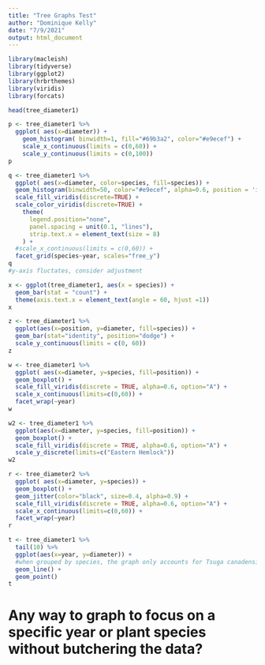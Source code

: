 ```yaml
---
title: "Tree Graphs Test"
author: "Dominique Kelly"
date: "7/9/2021"
output: html_document
---
```


```r
library(macleish)
library(tidyverse)
library(ggplot2)
library(hrbrthemes)
library(viridis)
library(forcats)
```

```r
head(tree_diameter1)
```

```r
p <- tree_diameter1 %>%
  ggplot( aes(x=diameter)) +
    geom_histogram( binwidth=1, fill="#69b3a2", color="#e9ecef") +
    scale_x_continuous(limits = c(0,60)) +
    scale_y_continuous(limits = c(0,100))
p
```

```r
q <- tree_diameter1 %>%
  ggplot( aes(x=diameter, color=species, fill=species)) +
  geom_histogram(binwidth=50, color="#e9ecef", alpha=0.6, position = 'identity') +
  scale_fill_viridis(discrete=TRUE) +
  scale_color_viridis(discrete=TRUE) +
    theme(
      legend.position="none",
      panel.spacing = unit(0.1, "lines"),
      strip.text.x = element_text(size = 8)
    ) +
  #scale_x_continuous(limits = c(0,60)) +
  facet_grid(species~year, scales="free_y")
q
#y-axis fluctates, consider adjustment 
```


```r
x <- ggplot(tree_diameter1, aes(x = species)) +
  geom_bar(stat = "count") +
  theme(axis.text.x = element_text(angle = 60, hjust =1))
x
```


```r
z <- tree_diameter1 %>%
  ggplot(aes(x=position, y=diameter, fill=species)) +
  geom_bar(stat="identity", position="dodge") +
  scale_y_continuous(limits = c(0, 60))
z
```

```r
w <- tree_diameter1 %>%
  ggplot( aes(x=diameter, y=species, fill=position)) +
  geom_boxplot() +
  scale_fill_viridis(discrete = TRUE, alpha=0.6, option="A") +
  scale_x_continuous(limits=c(0,60)) +
  facet_wrap(~year)
w
```

```r
w2 <- tree_diameter1 %>%
  ggplot(aes(x=diameter, y=species, fill=position)) +
  geom_boxplot() +
  scale_fill_viridis(discrete = TRUE, alpha=0.6, option="A") +
  scale_y_discrete(limits=c("Eastern Hemlock"))
w2
```


```r
r <- tree_diameter2 %>%
  ggplot( aes(x=diameter, y=species)) +
  geom_boxplot() +
  geom_jitter(color="black", size=0.4, alpha=0.9) +
  scale_fill_viridis(discrete = TRUE, alpha=0.6, option="A") +
  scale_x_continuous(limits=c(0,60)) +
  facet_wrap(~year)
r
```

```r
t <- tree_diameter1 %>%
  tail(10) %>%
  ggplot(aes(x=year, y=diameter)) +
  #when grouped by species, the graph only accounts for Tsuga canadensis
  geom_line() +
  geom_point()
t
```


# Any way to graph to focus on a specific year or plant species without butchering the data? 


